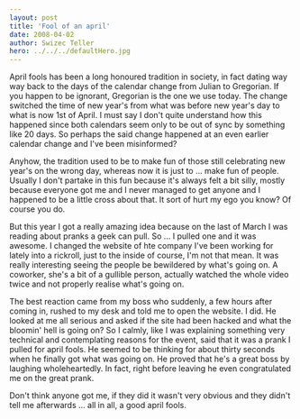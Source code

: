 ```yaml
---
layout: post
title: 'Fool of an april'
date: 2008-04-02
author: Swizec Teller
hero: ../../../defaultHero.jpg
---
```

April fools has been a long honoured tradition in society, in fact dating way way back to the days of the calendar change from Julian to Gregorian. If you happen to be ignorant, Gregorian is the one we use today. The change switched the time of new year's from what was before new year's day to what is now 1st of April. I must say I don't quite understand how this happened since both calendars seem only to be out of sync by something like 20 days. So perhaps the said change happened at an even earlier calendar change and I've been misinformed?

Anyhow, the tradition used to be to make fun of those still celebrating new year's on the wrong day, whereas now it is just to ... make fun of people. Usually I don't partake in this fun because it's always felt a bit silly, mostly because everyone got me and I never managed to get anyone and I happened to be a little cross about that. It sort of hurt my ego you know? Of course you do.

But this year I got a really amazing idea because on the last of March I was reading about pranks a geek can pull. So ... I pulled one and it was awesome. I changed the website of hte company I've been working for lately into a rickroll, just to the inside of course, I'm not that mean. It was really interesting seeing the people be bewildered by what's going on. A coworker, she's a bit of a gullible person, actually watched the whole video twice and not properly realise what's going on.

The best reaction came from my boss who suddenly, a few hours after coming in, rushed to my desk and told me to open the website. I did. He looked at me all serious and asked if the site had been hacked and what the bloomin' hell is going on? So I calmly, like I was explaining something very technical and contemplating reasons for the event, said that it was a prank I pulled for april fools. He seemed to be thinking for about thirty seconds when he finally got what was going on. He proved that he's a great boss by laughing wholeheartedly. In fact, right before leaving he even congratulated me on the great prank.

Don't think anyone got me, if they did it wasn't very obvious and they didn't tell me afterwards ... all in all, a good april fools.